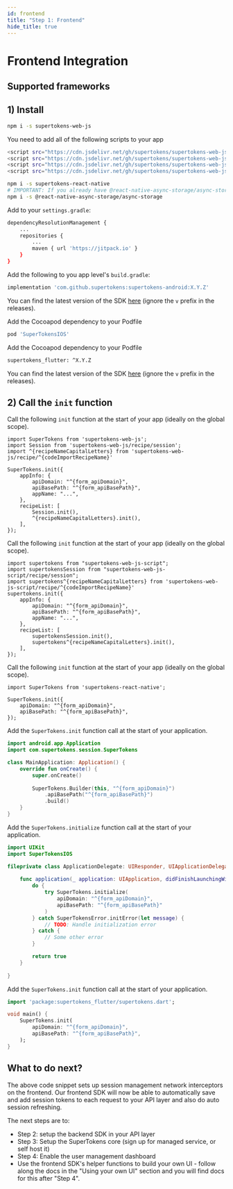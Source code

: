 ```yaml
---
id: frontend
title: "Step 1: Frontend"
hide_title: true
---
```

<!-- COPY DOCS -->
<!-- ./thirdpartyemailpassword/custom-ui/init/frontend.mdx -->


# Frontend Integration

## Supported frameworks


<TechStackSupport />

## 1) Install

<FrontendCustomUITabs>
<TabItem value="web">

<NpmOrScriptTabs>
<TabItem value="npm">

```bash
npm i -s supertokens-web-js
```

</TabItem>
<TabItem value="script">

You need to add all of the following scripts to your app

```bash
<script src="https://cdn.jsdelivr.net/gh/supertokens/supertokens-web-js/bundle/website.js"></script>
<script src="https://cdn.jsdelivr.net/gh/supertokens/supertokens-web-js/bundle/supertokens.js"></script>
<script src="https://cdn.jsdelivr.net/gh/supertokens/supertokens-web-js/bundle/session.js"></script>
<script src="https://cdn.jsdelivr.net/gh/supertokens/supertokens-web-js/bundle/^{codeImportRecipeName}.js"></script>
```

</TabItem>
</NpmOrScriptTabs>

</TabItem>

<TabItem value="mobile">

<FrontendMobileSubTabs>

<TabItem value="reactnative">

```bash
npm i -s supertokens-react-native
# IMPORTANT: If you already have @react-native-async-storage/async-storage as a dependency, make sure the version is 1.12.1 or higher
npm i -s @react-native-async-storage/async-storage
```

</TabItem>

<TabItem value="android">

Add to your `settings.gradle`:
```bash
dependencyResolutionManagement {
    ...
    repositories {
        ...
        maven { url 'https://jitpack.io' }
    }
}
```

Add the following to you app level's `build.gradle`:
```bash
implementation 'com.github.supertokens:supertokens-android:X.Y.Z'
```

You can find the latest version of the SDK [here](https://github.com/supertokens/supertokens-android/releases) (ignore the `v` prefix in the releases).

</TabItem>

<TabItem value="ios">

Add the Cocoapod dependency to your Podfile

```bash
pod 'SuperTokensIOS'
```

</TabItem>

<TabItem value="flutter">

Add the Cocoapod dependency to your Podfile

```bash
supertokens_flutter: ^X.Y.Z
```

You can find the latest version of the SDK [here](https://github.com/supertokens/supertokens-flutter/releases) (ignore the `v` prefix in the releases).

</TabItem>

</FrontendMobileSubTabs>

</TabItem>

</FrontendCustomUITabs>

## 2) Call the `init` function

<FrontendCustomUITabs>
<TabItem value="web">

<NpmOrScriptTabs>
<TabItem value="npm">

<AppInfoForm askForAPIDomain>

Call the following `init` function at the start of your app (ideally on the global scope).

```tsx
import SuperTokens from 'supertokens-web-js';
import Session from 'supertokens-web-js/recipe/session';
import ^{recipeNameCapitalLetters} from 'supertokens-web-js/recipe/^{codeImportRecipeName}'

SuperTokens.init({
    appInfo: {
        apiDomain: "^{form_apiDomain}",
        apiBasePath: "^{form_apiBasePath}",
        appName: "...",
    },
    recipeList: [
        Session.init(),
        ^{recipeNameCapitalLetters}.init(),
    ],
});
```

</AppInfoForm>

</TabItem>
<TabItem value="script">

<AppInfoForm askForAPIDomain>

Call the following `init` function at the start of your app (ideally on the global scope).

```tsx
import supertokens from "supertokens-web-js-script";
import supertokensSession from "supertokens-web-js-script/recipe/session";
import supertokens^{recipeNameCapitalLetters} from 'supertokens-web-js-script/recipe/^{codeImportRecipeName}'
supertokens.init({
    appInfo: {
        apiDomain: "^{form_apiDomain}",
        apiBasePath: "^{form_apiBasePath}",
        appName: "...",
    },
    recipeList: [
        supertokensSession.init(),
        supertokens^{recipeNameCapitalLetters}.init(),
    ],
});
```

</AppInfoForm>

</TabItem>
</NpmOrScriptTabs>

</TabItem>

<TabItem value="mobile">

<FrontendMobileSubTabs>

<TabItem value="reactnative">

<AppInfoForm askForAPIDomain>

Call the following `init` function at the start of your app (ideally on the global scope).

```tsx
import SuperTokens from 'supertokens-react-native';

SuperTokens.init({
    apiDomain: "^{form_apiDomain}",
    apiBasePath: "^{form_apiBasePath}",
});
```

</AppInfoForm>

</TabItem>

<TabItem value="android">

<AppInfoForm askForAPIDomain>

Add the `SuperTokens.init` function call at the start of your application.

```kotlin
import android.app.Application
import com.supertokens.session.SuperTokens

class MainApplication: Application() {
    override fun onCreate() {
        super.onCreate()
        
        SuperTokens.Builder(this, "^{form_apiDomain}")
            .apiBasePath("^{form_apiBasePath}")
            .build()
    }
}
```

</AppInfoForm>

</TabItem>

<TabItem value="ios">

<AppInfoForm askForAPIDomain>

Add the `SuperTokens.initialize` function call at the start of your application.

```swift
import UIKit
import SuperTokensIOS

fileprivate class ApplicationDelegate: UIResponder, UIApplicationDelegate {
    
    func application(_ application: UIApplication, didFinishLaunchingWithOptions launchOptions: [UIApplication.LaunchOptionsKey: Any]?) -> Bool {
        do {
            try SuperTokens.initialize(
                apiDomain: "^{form_apiDomain}",
                apiBasePath: "^{form_apiBasePath}"
            )
        } catch SuperTokensError.initError(let message) {
            // TODO: Handle initialization error
        } catch {
            // Some other error
        }

        return true
    }
    
}
```

</AppInfoForm>

</TabItem>

<TabItem value="flutter">

<AppInfoForm askForAPIDomain>

Add the `SuperTokens.init` function call at the start of your application.

```dart
import 'package:supertokens_flutter/supertokens.dart';

void main() {
    SuperTokens.init(
        apiDomain: "^{form_apiDomain}",
        apiBasePath: "^{form_apiBasePath}",
    );
}
```

</AppInfoForm>

</TabItem>

</FrontendMobileSubTabs>

</TabItem>

</FrontendCustomUITabs>

## What to do next?
The above code snippet sets up session management network interceptors on the frontend. Our frontend SDK will now be able to automatically save and add session tokens to each request to your API layer and also do auto session refreshing.

The next steps are to:
- Step 2: setup the backend SDK in your API layer
- Step 3: Setup the SuperTokens core (sign up for managed service, or self host it)
- Step 4: Enable the user management dashboard
- Use the frontend SDK's helper functions to build your own UI - follow along the docs in the "Using your own UI" section and you will find docs for this after "Step 4".
